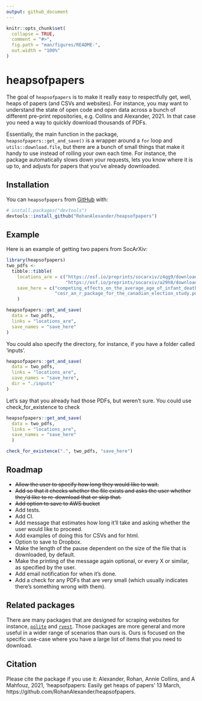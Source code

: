 ```yaml
---
output: github_document
---
```


<!-- README.md is generated from README.Rmd. Please edit that file -->

```r
knitr::opts_chunk$set(
  collapse = TRUE,
  comment = "#>",
  fig.path = "man/figures/README-",
  out.width = "100%"
)
```

# heapsofpapers

<!-- badges: start -->
<!-- badges: end -->

The goal of `heapsofpapers` is to make it really easy to respectfully get, well, heaps of papers (and CSVs and websites). For instance, you may want to understand the state of open code and open data across a bunch of different pre-print repositories, e.g. Collins and Alexander, 2021. In that case you need a way to quickly download thousands of PDFs. 

Essentially, the main function in the package, `heapsofpapers::get_and_save()` is a wrapper around a `for` loop and `utils::download.file`, but there are a bunch of small things that make it handy to use instead of rolling your own each time. For instance, the package automatically slows down your requests, lets you know where it is up to, and adjusts for papers that you've already downloaded.


## Installation

You can `heapsofpapers` from [GitHub](https://github.com/) with:

``` r
# install.packages("devtools")
devtools::install_github("RohanAlexander/heapsofpapers")
```

## Example

Here is an example of getting two papers from SocArXiv:

```r
library(heapsofpapers)
two_pdfs <-
  tibble::tibble(
    locations_are = c("https://osf.io/preprints/socarxiv/z4qg9/download",
                      "https://osf.io/preprints/socarxiv/a29h8/download"),
    save_here = c("competing_effects_on_the_average_age_of_infant_death.pdf",
                  "cesr_an_r_package_for_the_canadian_election_study.pdf")
    )

heapsofpapers::get_and_save(
  data = two_pdfs,
  links = "locations_are",
  save_names = "save_here"
)
```

You could also specify the directory, for instance, if you have a folder called 'inputs'.

```r
heapsofpapers::get_and_save(
  data = two_pdfs,
  links = "locations_are",
  save_names = "save_here",
  dir = "./inputs"
)
```

Let's say that you already had those PDFs, but weren't sure. You could use check_for_existence to check

```r
heapsofpapers::get_and_save(
  data = two_pdfs,
  links = "locations_are",
  save_names = "save_here"
  )

check_for_existence(".", two_pdfs, "save_here")
```



## Roadmap

- ~~Allow the user to specify how long they would like to wait.~~
- ~~Add so that it checks whether the file exists and asks the user whether they'd like to re-download that or skip that.~~
- ~~Add option to save to AWS bucket~~
- Add tests.
- Add CI.
- Add message that estimates how long it'll take and asking whether the user would like to proceed.
- Add examples of doing this for CSVs and for html.
- Option to save to Dropbox.
- Make the length of the pause dependent on the size of the file that is downloaded, by default.
- Make the printing of the message again optional, or every X or similar, as specified by the user.
- Add email notification for when it's done.
- Add a check for any PDFs that are very small (which usually indicates there's something wrong with them).



## Related packages

There are many packages that are designed for scraping websites for instance, [`polite`](https://dmi3kno.github.io/polite/) and [`rvest`](https://rvest.tidyverse.org/). Those packages are more general and more useful in a wider range of scenarios than ours is. Ours is focused on the specific use-case where you have a large list of items that you need to download.


## Citation

Please cite the package if you use it: Alexander, Rohan, Annie Collins, and A Mahfouz, 2021, 'heapsofpapers: Easily get heaps of papers' 13 March, https://github.com/RohanAlexander/heapsofpapers.




